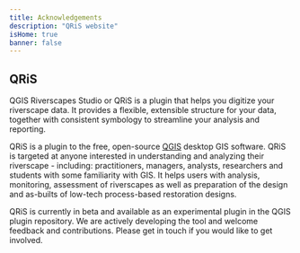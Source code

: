 ```yaml
---
title: Acknowledgements
description: "QRiS website"
isHome: true
banner: false
---
```



<Container maxWidth="xl">

## QRiS

QGIS Riverscapes Studio or QRiS is a plugin that helps you digitize your riverscape data. It provides a flexible, extensible structure for your data, together with consistent symbology to streamline your analysis and reporting.

QRiS is a plugin to the free, open-source [QGIS](https://qgis.org/en/site/) desktop GIS software. QRiS is targeted at anyone interested in understanding and analyzing their riverscape - including:  practitioners, managers, analysts, researchers and students with some familiarity with GIS. It helps users with analysis, monitoring, assessment of riverscapes as well as preparation of the design and as-builts of low-tech process-based restoration designs.

<Container maxWidth="xl">
    <Grid container spacing={4} sx={{mt: 3}} padding={0}>
      <StoryCard 
        title="Download QRiS"
        image={CardImage}
        description="Learn how to download and install QRiS for QGIS."
        to="/download/install" />
      <StoryCard 
        title="Getting Started"
        image={CardImage}
        description="Learn how to create a project and start digitizing your riverscape."
        to="/getting-started" />
      <StoryCard 
        title="Software Help"
        image={CardImage}
        description="Get help with using QRiS and its features."
        to="/software-help/index" />
    </Grid>
</Container>

QRiS is currently in beta and available as an experimental plugin in the QGIS plugin repository. We are actively developing the tool and welcome feedback and contributions. Please get in touch if you would like to get involved.
</Container>